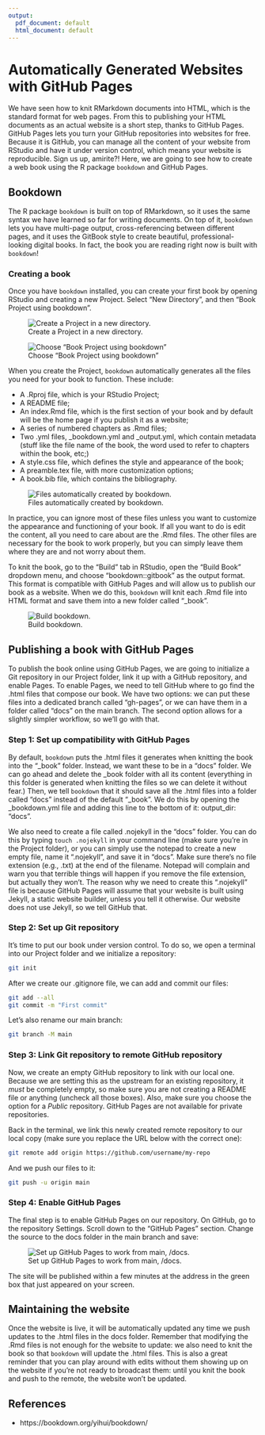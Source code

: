 ```yaml
---
output:
  pdf_document: default
  html_document: default
---
```

# Automatically Generated Websites with GitHub Pages {#github-pages}

We have seen how to knit RMarkdown documents into HTML, which is the standard format for web pages. From this to publishing your HTML documents as an actual website is a short step, thanks to GitHub Pages. GitHub Pages lets you turn your GitHub repositories into websites for free. Because it is GitHub, you can manage all the content of your website from RStudio and have it under version control, which means your website is reproducible. Sign us up, amirite?! Here, we are going to see how to create a web book using the R package `bookdown` and GitHub Pages.

## Bookdown

The R package `bookdown` is built on top of RMarkdown, so it uses the same syntax we have learned so far for writing documents. On top of it, `bookdown` lets you have multi-page output, cross-referencing between different pages, and it uses the GitBook style to create beautiful, professional-looking digital books. In fact, the book you are reading right now is built with `bookdown`!

### Creating a book

Once you have `bookdown` installed, you can create your first book by opening RStudio and creating a new Project. Select "New Directory", and then "Book Project using bookdown".

![Create a Project in a new directory.](img/create-project-in-new-directory.jpg)

![Choose "Book Project using bookdown"](img/book-project-using-bookdown.jpg)

When you create the Project, `bookdown` automatically generates all the files you need for your book to function. These include:

* A .Rproj file, which is your RStudio Project;
* A README file;
* An index.Rmd file, which is the first section of your book and by default will be the home page if you publish it as a website;
* A series of numbered chapters as .Rmd files;
* Two .yml files, _bookdown.yml and _output.yml, which contain metadata (stuff like the file name of the book, the word used to refer to chapters within the book, etc;)
* A style.css file, which defines the style and appearance of the book;
* A preamble.tex file, with more customization options;
* A book.bib file, which contains the bibliography.

![Files automatically created by bookdown.](img/bookdown-files.jpg)

In practice, you can ignore most of these files unless you want to customize the appearance and functioning of your book. If all you want to do is edit the content, all you need to care about are the .Rmd files. The other files are necessary for the book to work properly, but you can simply leave them where they are and not worry about them.

To knit the book, go to the "Build" tab in RStudio, open the "Build Book" dropdown menu, and choose "bookdown::gitbook" as the output format. This format is compatible with GitHub Pages and will allow us to publish our book as a website. When we do this, `bookdown` will knit each .Rmd file into HTML format and save them into a new folder called "_book".

![Build bookdown.](img/build-bookdown.jpg)

## Publishing a book with GitHub Pages

To publish the book online using GitHub Pages, we are going to initialize a Git repository in our Project folder, link it up with a GitHub repository, and enable Pages. To enable Pages, we need to tell GitHub where to go find the .html files that compose our book. We have two options: we can put these files into a dedicated branch called "gh-pages", or we can have them in a folder called "docs" on the main branch. The second option allows for a slightly simpler workflow, so we'll go with that. 

### Step 1: Set up compatibility with GitHub Pages

By default, `bookdown` puts the .html files it generates when knitting the book into the "_book" folder. Instead, we want these to be in a "docs" folder. We can go ahead and delete the _book folder with all its content (everything in this folder is generated when knitting the files so we can delete it without fear.) Then, we tell `bookdown` that it should save all the .html files into a folder called "docs" instead of the default "_book". We do this by opening the _bookdown.yml file and adding this line to the bottom of it: output_dir: "docs".

We also need to create a file called .nojekyll in the "docs" folder. You can do this by typing `touch .nojekyll` in your command line (make sure you're in the Project folder), or you can simply use the notepad to create a new empty file, name it ".nojekyll", and save it in "docs". Make sure there's no file extension (e.g., .txt) at the end of the filename. Notepad will complain and warn you that terrible things will happen if you remove the file extension, but actually they won't. The reason why we need to create this ".nojekyll" file is because GitHub Pages will assume that your website is built using Jekyll, a static website builder, unless you tell it otherwise. Our website does not use Jekyll, so we tell GitHub that.

### Step 2: Set up Git repository

It's time to put our book under version control. To do so, we open a terminal into our Project folder and we initialize a repository:

```bash

git init

```

After we create our .gitignore file, we can add and commit our files:

```bash

git add --all
git commit -m "First commit"

```

Let's also rename our main branch:

```bash

git branch -M main

```

### Step 3: Link Git repository to remote GitHub repository

Now, we create an empty GitHub repository to link with our local one. Because we are setting this as the upstream for an existing repository, it *must* be completely empty, so make sure you are not creating a README file or anything (uncheck all those boxes). Also, make sure you choose the option for a *Public* repository. GitHub Pages are not available for private repositories. 

Back in the terminal, we link this newly created remote repository to our local copy (make sure you replace the URL below with the correct one):

```bash

git remote add origin https://github.com/username/my-repo

```

And we push our files to it:

```bash

git push -u origin main

```

### Step 4: Enable GitHub Pages

The final step is to enable GitHub Pages on our repository. On GitHub, go to the repository Settings. Scroll down to the "GitHub Pages" section. Change the source to the docs folder in the main branch and save:

![Set up GitHub Pages to work from main, /docs.](img/github-pages-main-docs.jpg)

The site will be published within a few minutes at the address in the green box that just appeared on your screen. 

## Maintaining the website

Once the website is live, it will be automatically updated any time we push updates to the .html files in the docs folder. Remember that modifying the .Rmd files is not enough for the website to update: we also need to knit the book so that `bookdown` will update the .html files. This is also a great reminder that you can play around with edits without them showing up on the website if you're not ready to broadcast them: until you knit the book and push to the remote, the website won't be updated.

## References

* https://bookdown.org/yihui/bookdown/
